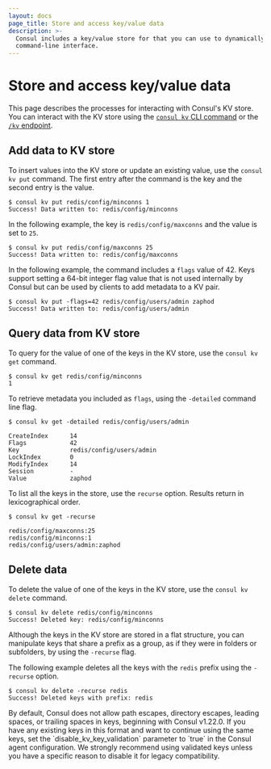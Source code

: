 ```yaml
---
layout: docs
page_title: Store and access key/value data
description: >-
  Consul includes a key/value store for that you can use to dynamically configure apps. Learn how to add and manage data in the Consul KV store using the Consul
  command-line interface.
---
```


# Store and access key/value data

This page describes the processes for interacting with Consul's KV store. You can interact with the KV store using the [`consul kv` CLI command](/consul/commands/kv) or the [`/kv` endpoint](/consul/api-docs/kv).

## Add data to KV store

To insert values into the KV store or update an existing value, use the `consul kv put` command. The first entry after the command is the key and the second entry is the value.

```shell-session
$ consul kv put redis/config/minconns 1
Success! Data written to: redis/config/minconns
```

In the following example, the key is `redis/config/maxconns` and the value is set to `25`.

```shell-session
$ consul kv put redis/config/maxconns 25
Success! Data written to: redis/config/maxconns
```

In the following example, the command includes a `flags` value of 42. Keys support setting a 64-bit integer flag value that is not used internally by Consul but can be used by clients to add metadata to a KV pair.

```shell-session
$ consul kv put -flags=42 redis/config/users/admin zaphod
Success! Data written to: redis/config/users/admin
```

## Query data from KV store

To query for the value of one of the keys in the KV store, use the `consul kv get` command.

```shell-session
$ consul kv get redis/config/minconns
1
```

To retrieve metadata you included as `flags`, using the `-detailed` command line flag.

```shell-session
$ consul kv get -detailed redis/config/users/admin
```

```plaintext hideClipboard
CreateIndex      14
Flags            42
Key              redis/config/users/admin
LockIndex        0
ModifyIndex      14
Session          -
Value            zaphod
```

To list all the keys in the store, use the `recurse` option. Results return in lexicographical order.

```shell-session
$ consul kv get -recurse
```

```plaintext hideClipboard
redis/config/maxconns:25
redis/config/minconns:1
redis/config/users/admin:zaphod
```

## Delete data

To delete the value of one of the keys in the KV store, use the `consul kv delete` command.

```shell-session
$ consul kv delete redis/config/minconns
Success! Deleted key: redis/config/minconns
```

Although the keys in the KV store are stored in a flat structure, you can manipulate keys that share a prefix as a group, as if they were in folders or subfolders, by using the `-recurse` flag.

The following example deletes all the keys with the `redis` prefix using the `-recurse` option.

```shell-session
$ consul kv delete -recurse redis
Success! Deleted keys with prefix: redis
```

<Warning title="Security warning">
By default, Consul does not allow path escapes, directory escapes, leading spaces, or trailing spaces in keys, beginning with Consul v1.22.0. If you have any existing keys in this format and want to continue using the same keys, set the `disable_kv_key_validation` parameter to `true` in the Consul agent configuration. We strongly recommend using validated keys unless you have a specific reason to disable it for legacy compatibility.
</Warning>
